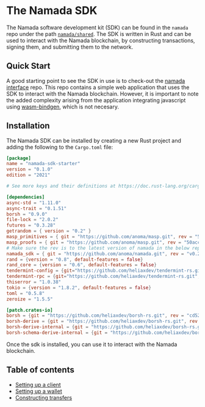 
# The Namada SDK

The Namada software development kit (SDK) can be found in the `namada` repo under the path [`namada/shared`](https://github.com/anoma/namada/tree/main/shared). The SDK is written in Rust and can be used to interact with the Namada blockchain, by constructing transactions, signing them, and submitting them to the network.

## Quick Start

A good starting point to see the SDK in use is to check-out the [namada interface](https://github.com/anoma/namada-interface/tree/main/packages/shared/lib/src/sdk) repo. This repo contains a simple web application that uses the SDK to interact with the Namada blockchain. However, it is important to note the added complexity arising from the application integrating javascript using [wasm-bindgen](https://rustwasm.github.io/docs/wasm-bindgen/), which is not necesary.

## Installation

The Namada SDK can be installed by creating a new Rust project and adding the following to the `Cargo.toml` file:


<Expandable>

```toml
[package]
name = "namada-sdk-starter"
version = "0.1.0"
edition = "2021"

# See more keys and their definitions at https://doc.rust-lang.org/cargo/reference/manifest.html

[dependencies]
async-std = "1.11.0"
async-trait = "0.1.51"
borsh = "0.9.0"
file-lock = "2.0.2"
futures = "0.3.28"
getrandom = { version = "0.2" }
masp_primitives = { git = "https://github.com/anoma/masp.git", rev = "50acc5028fbcd52a05970fe7991c7850ab04358e" }
masp_proofs = { git = "https://github.com/anoma/masp.git", rev = "50acc5028fbcd52a05970fe7991c7850ab04358e", features = ["download-params"]}
# Make sure the rev is to the latest version of namada in the below repo
namada_sdk = { git = "https://github.com/anoma/namada.git", rev = "v0.24.0", default-features = false, features = ["abciplus", "namada-sdk", "std"] }
rand = {version = "0.8", default-features = false}
rand_core = {version = "0.6", default-features = false}
tendermint-config = {git="https://github.com/heliaxdev/tendermint-rs.git", rev="b7d1e5afc6f2ccb3fd1545c2174bab1cc48d7fa7"}
tendermint-rpc = {git="https://github.com/heliaxdev/tendermint-rs.git", rev="b7d1e5afc6f2ccb3fd1545c2174bab1cc48d7fa7", features = ["http-client"]}
thiserror = "1.0.38"
tokio = {version = "1.8.2", default-features = false}
toml = "0.5.8"
zeroize = "1.5.5"

[patch.crates-io]
borsh = {git = "https://github.com/heliaxdev/borsh-rs.git", rev = "cd5223e5103c4f139e0c54cf8259b7ec5ec4073a"}
borsh-derive = {git = "https://github.com/heliaxdev/borsh-rs.git", rev = "cd5223e5103c4f139e0c54cf8259b7ec5ec4073a"}
borsh-derive-internal = {git = "https://github.com/heliaxdev/borsh-rs.git", rev = "cd5223e5103c4f139e0c54cf8259b7ec5ec4073a"}
borsh-schema-derive-internal = {git = "https://github.com/heliaxdev/borsh-rs.git", rev = "cd5223e5103c4f139e0c54cf8259b7ec5ec4073a"}

```

</Expandable>


Once the sdk is installed, you can use it to interact with the Namada blockchain.

## Table of contents

- [Setting up a client](./sdk/setting-up-a-client.mdx)
- [Setting up a wallet](./sdk/setting-up-a-wallet.mdx)
- [Constructing transfers](./sdk/constructing-transfers.mdx)
